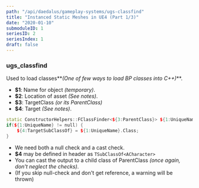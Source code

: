 ```yaml
---
path: "/api/daedalus/gameplay-systems/ugs-classfind"
title: "Instanced Static Meshes in UE4 (Part 1/3)"
date: "2020-01-10"
submoduleID: 1
seriesID: 2
seriesIndex: 1
draft: false
---
```


### ugs_classfind

Used to load classes**_(One of few ways to load BP classes into C++)_**.

- **\$1**: Name for object _(temporary)_.
- **\$2**: Location of asset _(See notes)_.
- **\$3**: TargetClass _(or its ParentClass)_
- **\$4**: Target _(See notes)_.

```cpp
static ConstructorHelpers::FClassFinder<${3:ParentClass}> ${1:UniqueName}(TEXT("/Game/$2"));
if(${1:UniqueName} != null) {
    ${4:TargetSubClassOf} = ${1:UniqueName}.Class;
}
```

- We need both a null check and a cast check.
- **\$4** may be defined in header as `TSubClassOf<ACharacter>`
- You can cast the output to a child class of ParentClass _(once again, don't neglect the checks)_.
- (If you skip null-check and don't get reference, a warning will be thrown)
